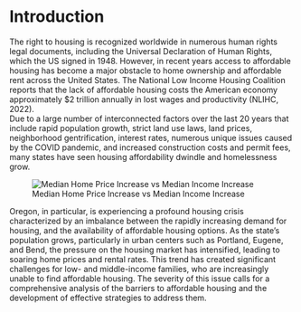 # Introduction

The right to housing is recognized worldwide in numerous human rights legal documents, including the
Universal Declaration of Human Rights, which the US signed in 1948.  However, in recent years access
to affordable housing has become a major obstacle to home ownership and affordable rent across the
United States.  The National Low Income Housing Coalition reports that the lack of affordable housing 
costs the American economy approximately $2 trillion annually in lost wages and productivity (NLIHC, 2022).  
Due to a large number of interconnected factors over the last 20 years that include rapid population
growth, strict land use laws, land prices, neighborhood gentrification, interest rates, numerous unique
issues caused by the COVID pandemic, and increased construction costs and permit fees, many states have
seen housing affordability dwindle and homelessness grow.

![Median Home Price Increase vs Median Income Increase](images/median_sale_price_increase.png){#fig-price-increase}

Oregon, in particular,  is experiencing a profound housing crisis characterized by an imbalance between the rapidly increasing
demand for housing, and the availability of affordable housing options. As the state’s population grows,
particularly in urban centers such as Portland, Eugene, and Bend, the pressure on the housing market has
intensified, leading to soaring home prices and rental rates. This trend has created significant challenges for
low- and middle-income families, who are increasingly unable to find affordable housing. The severity of this
issue calls for a comprehensive analysis of the barriers to affordable housing and the development of effective
strategies to address them.

